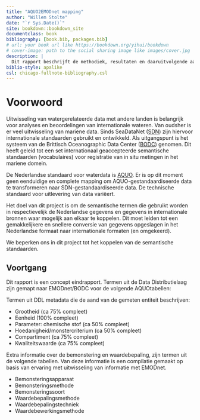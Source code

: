 ```yaml
--- 
title: "AQUO2EMODnet mapping"
author: "Willem Stolte"
date: "`r Sys.Date()`"
site: bookdown::bookdown_site
documentclass: book
bibliography: [book.bib, packages.bib]
# url: your book url like https://bookdown.org/yihui/bookdown
# cover-image: path to the social sharing image like images/cover.jpg
description: |
  Dit rapport beschrijft de methodiek, resultaten en daaruitvolgende aanbevelingen die gedaan zijn bij de mapping van relevante AQUO termen naar vocabulaires die bij EMODnet in gebruik zijn. Het gaat daarom uitsluitend om termen die gebruikt worden in mariene monitoring en projecten. 
biblio-style: apalike
csl: chicago-fullnote-bibliography.csl
---
```


# Voorwoord

Uitwisseling van watergerelateerde data met andere landen is belangrijk voor analyses en beoordelingen van internationale wateren. Van oudsher is er veel uitwisseling van mariene data. Sinds SeaDataNet ([SDN](https://www.seadatanet.org/)) zijn hiervoor internationale standaarden gebruikt en ontwikkeld. Als uitgangspunt is het systeem van de Brittisch Oceanographic Data Center ([BODC](https://www.bodc.ac.uk/)) genomen. Dit heeft geleid tot een set internationaal geaccepteerde semantische standaarden (vocabulaires) voor registratie van in situ metingen in het mariene domein. 

De Nederlandse standaard voor waterdata is [AQUO](https://www.aquo.nl/index.php/Hoofdpagina). Er is op dit moment geen eenduidige en complete mapping om AQUO-gestandaardiseerde data te transformeren naar SDN-gestandaardiseerde data. De technische standaard voor uitlevering van data variëert. 

Het doel van dit project is om de semantische termen die gebruikt worden in respectievelijk de Nederlandse gegevens en gegevens in internationale bronnen waar mogelijk aan elkaar te koppelen. Dit moet leiden tot een gemakkelijkere en snellere conversie van gegevens opgeslagen in het Nederlandse formaat naar internationale formaten (en omgekeerd). 

We beperken ons in dit project tot het koppelen van de semantische standaarden.

## Voortgang

Dit rapport is een concept eindrapport. Termen uit de Data Distributielaag zijn gemapt naar EMODnet/BODC voor de volgende AQUOtabellen:

Termen uit DDL metadata die de aand van de gemeten entiteit beschrijven:

* Grootheid (ca 75% compleet)
* Eenheid  (100% compleet)
* Parameter: chemische stof  (ca 50% compleet)
* Hoedanigheid/monstercriterium  (ca 50% compleet)
* Compartiment  (ca 75% compleet)
* Kwaliteitswaarde  (ca 75% compleet)

Extra informatie over de bemonstering en waardebepaling, zijn termen uit de volgende tabellen. Van deze informatie is een compilatie gemaakt op basis van ervaring met uitwisseling van informatie met EMODnet. 

* Bemonsteringsapparaat
* Bemonsteringsmethode
* Bemonsteringssoort
* Waardebepalingsmethode
* Waardebepalingstechniek
* Waardebewerkingsmethode

